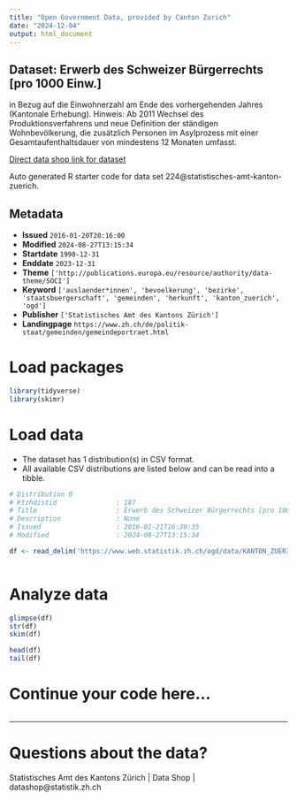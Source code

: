 ```yaml
---
title: "Open Government Data, provided by Canton Zurich"
date: "2024-12-04"
output: html_document
---
```


## Dataset: Erwerb des Schweizer Bürgerrechts [pro 1000 Einw.]

in Bezug auf die Einwohnerzahl am Ende des vorhergehenden Jahres (Kantonale Erhebung). Hinweis: Ab 2011 Wechsel des Produktionsverfahrens und neue Definition der ständigen Wohnbevölkerung, die zusätzlich Personen im Asylprozess mit einer Gesamtaufenthaltsdauer von mindestens 12 Monaten umfasst. 

[Direct data shop link for dataset](https://www.zh.ch/de/politik-staat/statistik-daten/datenkatalog.html#/datasets/224@statistisches-amt-kanton-zuerich)

Auto generated R starter code for data set 224@statistisches-amt-kanton-zuerich.

## Metadata

- **Issued** `2016-01-20T20:16:00`
- **Modified** `2024-08-27T13:15:34`
- **Startdate** `1990-12-31`
- **Enddate** `2023-12-31`
- **Theme** `['http://publications.europa.eu/resource/authority/data-theme/SOCI']`
- **Keyword** `['auslaender*innen', 'bevoelkerung', 'bezirke', 'staatsbuergerschaft', 'gemeinden', 'herkunft', 'kanton_zuerich', 'ogd']`
- **Publisher** `['Statistisches Amt des Kantons Zürich']`
- **Landingpage** `https://www.zh.ch/de/politik-staat/gemeinden/gemeindeportraet.html`


# Load packages

```r

library(tidyverse)
library(skimr)

```

# Load data

-   The dataset has 1 distribution(s) in CSV format.
-   All available CSV distributions are listed below and can be read into a tibble.

```r

# Distribution 0
# Ktzhdistid               : 187
# Title                    : Erwerb des Schweizer Bürgerrechts [pro 1000 Einw.]
# Description              : None
# Issued                   : 2016-01-21T16:30:35
# Modified                 : 2024-08-27T13:15:34

df <- read_delim('https://www.web.statistik.zh.ch/ogd/data/KANTON_ZUERICH_259.csv')



```

# Analyze data

```r

glimpse(df)
str(df)
skim(df)

head(df)
tail(df)

```

# Continue your code here...

```r

```

------------------------------------------------------------------------

# Questions about the data?

Statistisches Amt des Kantons Zürich | Data Shop | datashop@statistik.zh.ch
